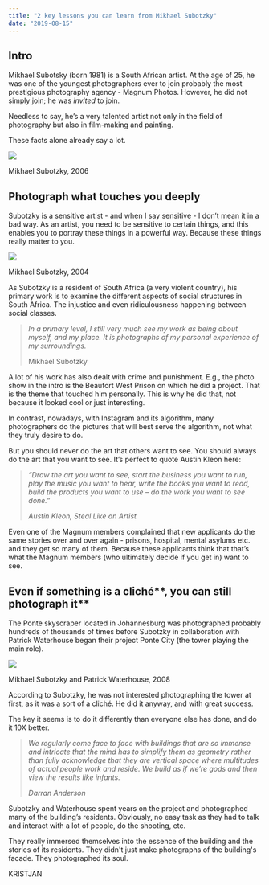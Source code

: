 ```yaml
---
title: "2 key lessons you can learn from Mikhael Subotzky"
date: "2019-08-15"
---
```


## **Intro**

Mikhael Subotsky (born 1981) is a South African artist. At the age of 25, he was one of the youngest photographers ever to join probably the most prestigious photography agency - Magnum Photos. However, he did not simply join; he was _invited_ to join.

Needless to say, he’s a very talented artist not only in the field of photography but also in film-making and painting.

These facts alone already say a lot.

![](https://kristjanvingel.files.wordpress.com/2019/08/lon92615.jpg)

Mikhael Subotzky, 2006

## **Photograph what touches you deeply**

Subotzky is a sensitive artist - and when I say sensitive - I don’t mean it in a bad way. As an artist, you need to be sensitive to certain things, and this enables you to portray these things in a powerful way. Because these things really matter to you.

![](https://kristjanvingel.files.wordpress.com/2019/08/lon90944-overlay.jpg?w=1024)

Mikhael Subotzky, 2004

As Subotzky is a resident of South Africa (a very violent country), his primary work is to examine the different aspects of social structures in South Africa. The injustice and even ridiculousness happening between social classes.

> _In a primary level, I still very much see my work as being about myself, and my place. It is photographs of my personal experience of my surroundings._
> 
> Mikhael Subotzky

A lot of his work has also dealt with crime and punishment. E.g., the photo show in the intro is the Beaufort West Prison on which he did a project. That is the theme that touched him personally. This is why he did that, not because it looked cool or just interesting.

In contrast, nowadays, with Instagram and its algorithm, many photographers do the pictures that will best serve the algorithm, not what they truly desire to do.

But you should never do the art that others want to see. You should always do the art that you want to see. It’s perfect to quote Austin Kleon here:

> _“Draw the art you want to see, start the business you want to run, play the music you want to hear, write the books you want to read, build the products you want to use – do the work you want to see done.”_
> 
> _Austin Kleon, Steal Like an Artist_

Even one of the Magnum members complained that new applicants do the same stories over and over again - prisons, hospital, mental asylums etc. and they get so many of them. Because these applicants think that that’s what the Magnum members (who ultimately decide if you get in) want to see.

## **Even if something is a** cliché**, you can still photograph it**

The Ponte skyscraper located in Johannesburg was photographed probably hundreds of thousands of times before Subotzky in collaboration with Patrick Waterhouse began their project Ponte City (the tower playing the main role).

![](https://kristjanvingel.files.wordpress.com/2019/08/lon135522-1280x1026.jpg)

Mikhael Subotzky and Patrick Waterhouse, 2008

According to Subotzky, he was not interested photographing the tower at first, as it was a sort of a cliché. He did it anyway, and with great success.

The key it seems is to do it differently than everyone else has done, and do it 10X better.

> _We regularly come face to face with buildings that are so immense and intricate that the mind has to simplify them as geometry rather than fully acknowledge that they are vertical space where multitudes of actual people work and reside. We build as if we’re gods and then view the results like infants._
> 
> _Darran Anderson_

Subotzky and Waterhouse spent years on the project and photographed many of the building’s residents. Obviously, no easy task as they had to talk and interact with a lot of people, do the shooting, etc.

They really immersed themselves into the essence of the building and the stories of its residents. They didn't just make photographs of the building's facade. They photographed its soul.

KRISTJAN
